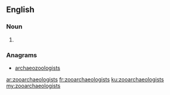 ==English==

===Noun===
{{head|en|plural}}

# {{plural of|zooarchaeologist|lang=en}}

===Anagrams===
* [[archaeozoologists#English|archaeozoologists]]

[[ar:zooarchaeologists]]
[[fr:zooarchaeologists]]
[[ku:zooarchaeologists]]
[[my:zooarchaeologists]]